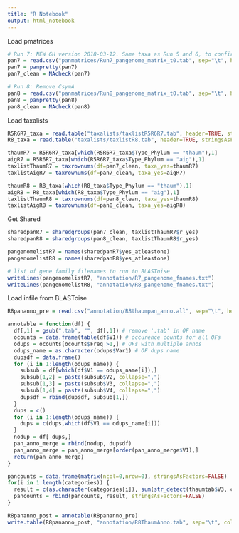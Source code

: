 ```yaml
---
title: "R Notebook"
output: html_notebook
---
```

Load pmatrices
```r
# Run 7: NEW GH version 2018-03-12. Same taxa as Run 5 and 6, to confirm we are getting the same number of families in a group using the same software version.
pan7 = read.csv("panmatrices/Run7_pangenome_matrix_t0.tab", sep="\t", header=FALSE, stringsAsFactors=FALSE)
pan7 = panpretty(pan7)
pan7_clean = NAcheck(pan7)

# Run 8: Remove CsymA 
pan8 = read.csv("panmatrices/Run8_pangenome_matrix_t0.tab", sep="\t", header=FALSE, stringsAsFactors=FALSE)
pan8 = panpretty(pan8)
pan8_clean = NAcheck(pan8)
```


Load taxalists
```r
R5R6R7_taxa = read.table("taxalists/taxlistR5R6R7.tab", header=TRUE, stringsAsFactors=FALSE, fill=TRUE)
R8_taxa = read.table("taxalists/taxlistR8.tab", header=TRUE, stringsAsFactors=FALSE, fill=TRUE)

thaumR7 = R5R6R7_taxa[which(R5R6R7_taxa$Type_Phylum == "thaum"),1]
aigR7 = R5R6R7_taxa[which(R5R6R7_taxa$Type_Phylum == "aig"),1]
taxlistThaumR7 = taxrownums(df=pan7_clean, taxa_yes=thaumR7)
taxlistAigR7 = taxrownums(df=pan7_clean, taxa_yes=aigR7)

thaumR8 = R8_taxa[which(R8_taxa$Type_Phylum == "thaum"),1]
aigR8 = R8_taxa[which(R8_taxa$Type_Phylum == "aig"),1]
taxlistThaumR8 = taxrownums(df=pan8_clean, taxa_yes=thaumR8)
taxlistAigR8 = taxrownums(df=pan8_clean, taxa_yes=aigR8)

```

Get Shared
```r

sharedpanR7 = sharedgroups(pan7_clean, taxlistThaumR7$r_yes)
sharedpanR8 = sharedgroups(pan8_clean, taxlistThaumR8$r_yes)

pangenomelistR7 = names(sharedpanR7$yes_atleastone)
pangenomelistR8 = names(sharedpanR8$yes_atleastone)

# list of gene family filenames to run to BLASToise
writeLines(pangenomelistR7, "annotation/R7_pangenome_fnames.txt")
writeLines(pangenomelistR8, "annotation/R8_pangenome_fnames.txt")

```

Load infile from BLASToise
```r
R8pananno_pre = read.csv("annotation/R8thaumpan_anno.all", sep="\t", header=FALSE, stringsAsFactors=FALSE, na.strings=c("","NA")) 

annotable = function(df) {
  df[,1] = gsub(".tab", "", df[,1]) # remove '.tab' in OF name
  ocounts = data.frame(table(df$V1)) # occurence counts for all OFs
  odups = ocounts[ocounts$Freq >1,] # OFs with multiple annos
  odups_name = as.character(odups$Var1) # OF dups name
  dupsdf = data.frame()
  for (i in 1:length(odups_name)) {
    subsub = df[which(df$V1 == odups_name[i]),]
    subsub[1,2] = paste(subsub$V2, collapse=",")
    subsub[1,3] = paste(subsub$V3, collapse=",")
    subsub[1,4] = paste(subsub$V4, collapse=",")
    dupsdf = rbind(dupsdf, subsub[1,])
  }
  dups = c()
  for (i in 1:length(odups_name)) {
    dups = c(dups,which(df$V1 == odups_name[i]))
  }
  nodup = df[-dups,]
  pan_anno_merge = rbind(nodup, dupsdf)
  pan_anno_merge = pan_anno_merge[order(pan_anno_merge$V1),]
  return(pan_anno_merge)
}

pancounts = data.frame(matrix(ncol=0,nrow=0), stringsAsFactors=FALSE)
for(i in 1:length(categories)) {
  result = c(as.character(categories[i]), sum(str_detect(thaumtab$V3, categories[i]), na.rm=TRUE))
  pancounts = rbind(pancounts, result, stringsAsFactors=FALSE)
}

R8pananno_post = annotable(R8pananno_pre)
write.table(R8pananno_post, "annotation/R8ThaumAnno.tab", sep="\t", col.names=F, row.names=F, quote=F)

```